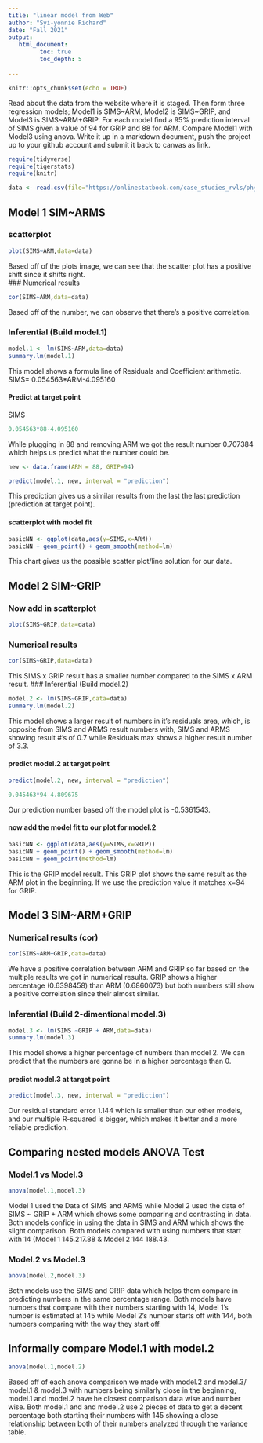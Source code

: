 ```yaml
---
title: "linear model from Web"
author: "Syi-yonnie Richard"
date: "Fall 2021"
output:
   html_document:
         toc: true
         toc_depth: 5
        
---
```


```r
knitr::opts_chunk$set(echo = TRUE)
```

Read about the data from the website where it is staged.  Then form three regression models; Model1 is SIMS~ARM, Model2 is SIMS~GRIP, and Model3 is SIMS~ARM+GRIP. For each model find a 95% prediction interval of SIMS given a value of 94  for GRIP and 88 for ARM. Compare Model1 with Model3 using anova. Write it up in a markdown document, push the project up to your github account and submit it back to canvas as link. 

 


```r
require(tidyverse)
require(tigerstats)
require(knitr)

```

```r
data <- read.csv(file="https://onlinestatbook.com/case_studies_rvls/physical_strength/data.txt",sep="",header=TRUE)  

```

## Model 1 SIM~ARMS

### scatterplot
```r
plot(SIMS~ARM,data=data)
```

Based off of the plots image, we can see that the scatter plot has a positive shift since it shifts right.  
### Numerical results
```r
cor(SIMS~ARM,data=data)
```

Based off of the number, we can observe that there's a positive correlation.  

### Inferential  (Build model.1)

```r
model.1 <- lm(SIMS~ARM,data=data)
summary.lm(model.1)
```

This model shows a formula line of Residuals and Coefficient arithmetic.
SIMS= 0.054563*ARM-4.095160

#### Predict at target point

SIMS

```r
0.054563*88-4.095160
```

While plugging in 88 and removing ARM we got the result number 0.707384 which helps us predict what the number could be.

```r
new <- data.frame(ARM = 88, GRIP=94)
```

```r
predict(model.1, new, interval = "prediction")
```

This prediction gives us a similar results from the last the last prediction (prediction at target point).

#### scatterplot with model fit
  
```r
basicNN <- ggplot(data,aes(y=SIMS,x=ARM))
basicNN + geom_point() + geom_smooth(method=lm)
```

This chart gives us the possible scatter plot/line solution for our data. 

## Model 2 SIM~GRIP



### Now add in scatterplot
```r
plot(SIMS~GRIP,data=data)
```


### Numerical results 

```r
cor(SIMS~GRIP,data=data)
```

This SIMS x GRIP result has a smaller number compared to the SIMS x ARM result.
### Inferential  (Build model.2)
```r
model.2 <- lm(SIMS~GRIP,data=data)
summary.lm(model.2)
```  

This model shows a larger result of numbers in it's residuals area,
which, is opposite from SIMS and ARMS result numbers with, SIMS and ARMS showing result #'s of 0.7 while Residuals max shows a higher result number of 3.3.

#### predict model.2 at target point

```r
predict(model.2, new, interval = "prediction")
```
```r
0.045463*94-4.809675
```
Our prediction number based off the model plot is -0.5361543.

#### now add the model fit to our plot for model.2
  
```r
basicNN <- ggplot(data,aes(y=SIMS,x=GRIP))
basicNN + geom_point() + geom_smooth(method=lm)
basicNN + geom_point(method=lm)
```

This is the GRIP model result. This GRIP plot shows the same result as the ARM plot in the beginning. If we use the prediction value it matches x=94 for GRIP.

## Model 3 SIM~ARM+GRIP



### Numerical results (cor)

```r
cor(SIMS~ARM+GRIP,data=data)
```

We have a positive correlation between ARM and GRIP so far based on the multiple results we got in numerical results. GRIP shows a higher percentage (0.6398458) than ARM (0.6860073) but both numbers still show a positive correlation since their almost similar.  

### Inferential  (Build 2-dimentional model.3)

```r
model.3 <- lm(SIMS ~GRIP + ARM,data=data)
summary.lm(model.3)
```

This model shows a higher percentage of numbers than model 2. We can predict that the numbers are gonna be in a higher percentage than 0.

#### predict model.3 at target point
  
```r
predict(model.3, new, interval = "prediction")
```  

Our residual standard error 1.144 which is smaller than our other models, and our multiple R-squared is bigger, which makes it better and a more reliable prediction.

## Comparing nested models ANOVA Test

### Model.1 vs Model.3

```r
anova(model.1,model.3)
```

Model 1 used the Data of SIMS and ARMS while Model 2 used the data of SIMS ~ GRIP + ARM which shows some comparing and contrasting in data. Both models confide in using the data in SIMS and ARM which shows the slight comparison. Both models compared with using numbers that start with 14 (Model 1 145.217.88 & Model 2 144 188.43.

### Model.2 vs Model.3

```r
anova(model.2,model.3)
```

Both models use the SIMS and GRIP data which helps them compare in predicting numbers in the same percentage range. Both models have numbers that compare with their numbers starting with 14, Model 1's number is estimated at 145 while Model 2's number starts off with 144, both numbers comparing with the way they start off.

## Informally compare Model.1 with model.2

```r
anova(model.1,model.2)
```

Based off of each anova comparison we made with model.2 and model.3/ model.1 & model.3 with numbers being similarly close in the beginning, model.1 and model.2 have he closest comparison data wise and number wise. Both model.1 and and model.2 use 2 pieces of data to get a decent percentage both starting their numbers with 145 showing a close relationship between both of their numbers analyzed through the variance table.


